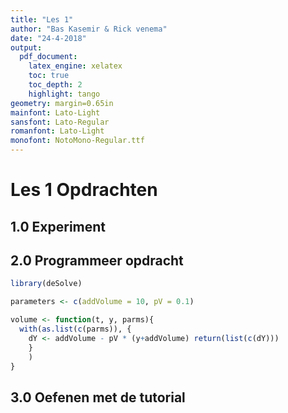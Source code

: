 ```yaml
---
title: "Les 1"
author: "Bas Kasemir & Rick venema"
date: "24-4-2018"
output:
  pdf_document:
    latex_engine: xelatex
    toc: true
    toc_depth: 2
    highlight: tango
geometry: margin=0.65in
mainfont: Lato-Light
sansfont: Lato-Regular
romanfont: Lato-Light
monofont: NotoMono-Regular.ttf
---
```


# Les 1 Opdrachten
## 1.0 Experiment


## 2.0 Programmeer opdracht
``` r
library(deSolve)

parameters <- c(addVolume = 10, pV = 0.1) 

volume <- function(t, y, parms){
  with(as.list(c(parms)), {
    dY <- addVolume - pV * (y+addVolume) return(list(c(dY)))
    }
    )
}

```

## 3.0 Oefenen met de tutorial






